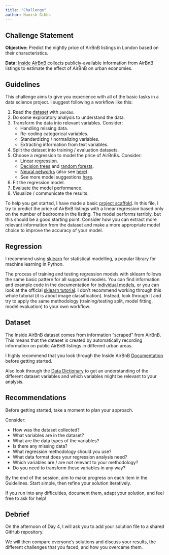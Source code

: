 ```yaml
---
title: "Challenge"
author: Hamish Gibbs
---
```



## Challenge Statement

**Objective:** Predict the nightly price of AirBnB listings in London based on their characteristics.

**Data:** [Inside AirBnB](https://insideairbnb.com/) collects publicly-available information from AirBnB listings to estimate the effect of AirBnB on urban economies.

## Guidelines

This challenge aims to give you experience with all of the basic tasks in a data science project. I suggest following a workflow like this:

1. Read the [dataset](https://github.com/hamishgibbs/sdi_python_foundations/blob/main/data/2020-08-24-listings.csv.gz) with `pandas`.
2. Do some exploratory analysis to understand the data.
3. Transform the data into relevant variables. Consider:
    * Handling missing data.
    * Re-coding categorical variables.
    * Standardizing / normalizing variables.
    * Extracting information from text variables.
4. Split the dataset into training / evaluation datasets.
5. Choose a regression to model the price of AirBnBs. Consider:
    * [Linear regression](https://scikit-learn.org/stable/modules/generated/sklearn.linear_model.LinearRegression.html).
    * [Decision trees](https://scikit-learn.org/stable/modules/generated/sklearn.tree.DecisionTreeRegressor.html) and [random forests](https://scikit-learn.org/stable/modules/generated/sklearn.ensemble.RandomForestRegressor.html).
    * [Neural networks](https://scikit-learn.org/stable/modules/neural_networks_supervised.html) (also see [here](https://scikit-learn.org/stable/modules/neural_networks_supervised.html)).
    * See more model suggestions [here](https://scikit-learn.org/stable/supervised_learning.html).
6. Fit the regression model.
7. Evaluate the model performance.
8. Visualize / communicate the results. 

To help you get started, I have made a basic [project scaffold](https://github.com/hamishgibbs/sdi_python_foundations/blob/main/challenge_scaffold.py). In this file, I try to predict the price of AirBnB listings with a linear regression based only on the number of bedrooms in the listing. The model performs terribly, but this should be a good starting point. Consider how you can extract more relevant information from the dataset and make a more appropriate model choice to improve the accuracy of your model.

## Regression

I recommend using [sklearn](https://scikit-learn.org/stable/) for statistical modelling, a popular library for machine learning in Python. 

The process of training and testing regression models with sklearn follows the same basic pattern for all supported models. You can find information and example code in the documentation for [individual models](https://scikit-learn.org/stable/modules/generated/sklearn.linear_model.LinearRegression.html), or you can look at the official [sklearn tutorial](https://scikit-learn.org/stable/tutorial/basic/tutorial.html). I don't recommend working through this whole tutorial (it is about image classification). Instead, look through it and try to apply the same methodology (training/testing split, model fitting, model evaluation) to your own workflow.

## Dataset

The Inside AirBnB dataset comes from information "scraped" from AirBnB. This means that the dataset is created by automatically recording information on public AirBnB listings in different urban areas.

I highly recommend that you look through the Inside AirBnB [Documentation](https://insideairbnb.com/) before getting started. 

Also look through the [Data Dictionary](https://docs.google.com/spreadsheets/d/1iWCNJcSutYqpULSQHlNyGInUvHg2BoUGoNRIGa6Szc4/edit#gid=1322284596) to get an understanding of the different dataset variables and which variables might be relevant to your analysis. 

## Recommendations

Before getting started, take a moment to plan your approach. 

Consider:

* How was the dataset collected?
* What variables are in the dataset?
* What are the data types of the variables? 
* Is there any missing data?
* What regression methodology should you use?
* What data format does your regression analysis need?
* Which variables are / are not relevant to your methodology?
* Do you need to transform these variables in any way?

By the end of the session, aim to make progress on each item in the Guidelines. Start simple, then refine your solution iteratively. 

If you run into any difficulties, document them, adapt your solution, and feel free to ask for help!

## Debrief

On the afternoon of Day 4, I will ask you to add your solution file to a shared GitHub repository. 

We will then compare everyone's solutions and discuss your results, the different challenges that you faced, and how you overcame them.

